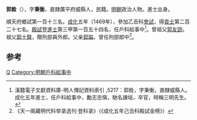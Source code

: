 '''郭銓'''（{{bd|1440年||？}}），字'''秉衡'''，直隸廣平府威縣人，民籍。[[明朝|明朝]]政治人物。進士出身。

順天府鄉試第一百十三名。[[成化|成化]]五年（1469年），參加乙丑科[[會試|會試]]，得[[貢士|貢士]]第二百二十七名。[[殿試|殿試]]登[[進士|進士]]第三甲第一百五十四名，任戶科給事中<ref>漢籍電子文獻資料庫-明人傳記資料索引 ,5217：郭銓，字秉衡，直隸威縣人。成化五年進士，任戶科給事中，勵志忠愼，馳名諫垣，卒官，時稱三明先生。</ref>。曾祖父[[郭友諒|郭友諒]]。祖父[[郭士賢|郭士賢]]，贈刑部員外郎。父亲[[郭㻞|郭㻞]]，曾任刑部郎中<ref>《天一阁藏明代科举录选刊·登科录》（《成化五年己丑科殿試金榜》）</ref>。

==参考==
{{reflist}}
{{明朝人物小作品}}
{{成化五年己丑科殿試金榜}}
[[Category:郭姓|Q]]
[[Category:明朝戶科給事中|Category:明朝戶科給事中]]